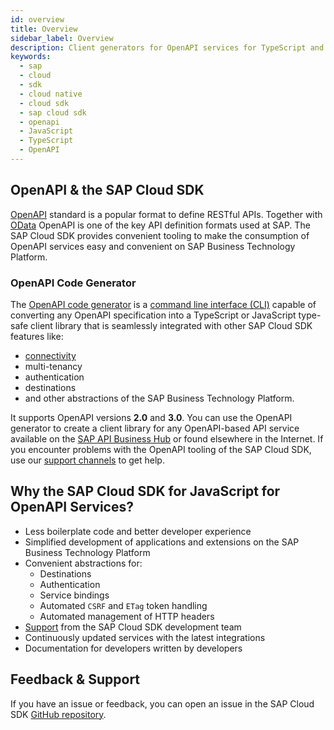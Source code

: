 ```yaml
---
id: overview
title: Overview
sidebar_label: Overview
description: Client generators for OpenAPI services for TypeScript and JavaScript
keywords:
  - sap
  - cloud
  - sdk
  - cloud native
  - cloud sdk
  - sap cloud sdk
  - openapi
  - JavaScript
  - TypeScript
  - OpenAPI
---
```


## OpenAPI & the SAP Cloud SDK

[OpenAPI](https://www.openapis.org/) standard is a popular format to define RESTful APIs.
Together with [OData](../odata/overview.mdx) OpenAPI is one of the key API definition formats used at SAP.
The SAP Cloud SDK provides convenient tooling to make the consumption of OpenAPI services easy and convenient on SAP Business Technology Platform.

### OpenAPI Code Generator

The [OpenAPI code generator](generate-openapi-client.mdx) is a [command line interface (CLI)](generate-openapi-client.mdx#options-of-the-openapi-cli) capable of converting any OpenAPI specification into a TypeScript or JavaScript type-safe client library that is seamlessly integrated with other SAP Cloud SDK features like:

- [connectivity](../connectivity/destination.mdx)
- multi-tenancy
- authentication
- destinations
- and other abstractions of the SAP Business Technology Platform.

It supports OpenAPI versions **2.0** and **3.0**.
You can use the OpenAPI generator to create a client library for any OpenAPI-based API service available on the [SAP API Business Hub](https://api.sap.com/) or found elsewhere in the Internet.
If you encounter problems with the OpenAPI tooling of the SAP Cloud SDK, use our [support channels](/docs/overview/get-support) to get help.

## Why the SAP Cloud SDK for JavaScript for OpenAPI Services?

- Less boilerplate code and better developer experience
- Simplified development of applications and extensions on the SAP Business Technology Platform
- Convenient abstractions for:
  - Destinations
  - Authentication
  - Service bindings
  - Automated `CSRF` and `ETag` token handling
  - Automated management of HTTP headers
- [Support](https://github.com/SAP/cloud-sdk-js/issues/new/choose) from the SAP Cloud SDK development team
- Continuously updated services with the latest integrations
- Documentation for developers written by developers

## Feedback & Support

If you have an issue or feedback, you can open an issue in the SAP Cloud SDK [GitHub repository](https://github.com/SAP/cloud-sdk-js/issues/new/choose).
